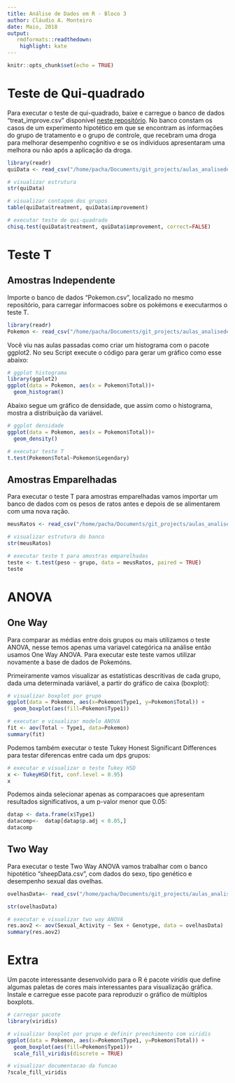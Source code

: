 ```yaml
---
title: Análise de Dados em R - Bloco 3
author: Cláudio A. Monteiro
date: Maio, 2018
output:
   rmdformats::readthedown:
    highlight: kate
---
```


```r
knitr::opts_chunk$set(echo = TRUE)
```

# Teste de Qui-quadrado

Para executar o teste de qui-quadrado, baixe e carregue o banco de dados "treat_improve.csv" disponível [neste repositório](https://github.com/claudioalvesmonteiro/aulas_analisededados/tree/master/aulas_particulares/dados). No banco constam os casos de um experimento hipotético em que se encontram as informações do grupo de tratamento e o grupo de controle, que recebram uma droga para melhorar desempenho cognitivo e se os indíviduos apresentaram uma melhora ou não após a aplicação da droga.

```r
library(readr)
quiData <- read_csv("/home/pacha/Documents/git_projects/aulas_analisededados/aulas_particulares/dados/treat_improve.csv")
```

```r
# visualizar estrutura
str(quiData)

# visualizar contagem dos grupos
table(quiData$treatment, quiData$improvement)
```
```r
# executar teste de qui-quadrado
chisq.test(quiData$treatment, quiData$improvement, correct=FALSE)
```

# Teste T 

## Amostras Independente

Importe o banco de dados "Pokemon.csv", localizado no mesmo repositório, para carregar informacoes sobre os pokémons e executarmos o teste T.

```r
library(readr)
Pokemon <- read_csv("/home/pacha/Documents/git_projects/aulas_analisededados/aulas_particulares/dados/Pokemon.csv")
```

Você viu nas aulas passadas como criar um histograma com o pacote ggplot2. No seu Script execute o código para gerar um gráfico como esse abaixo:

```r
# ggplot histograma
library(ggplot2)
ggplot(data = Pokemon, aes(x = Pokemon$Total))+
  geom_histogram()
```

Abaixo segue um gráfico de densidade, que assim como o histograma, mostra a distribuição da variável.

```r
# ggplot densidade
ggplot(data = Pokemon, aes(x = Pokemon$Total))+
  geom_density()
```

```r
# executar teste T
t.test(Pokemon$Total~Pokemon$Legendary)
```

## Amostras Emparelhadas

Para executar o teste T para amostras emparelhadas vamos importar um banco de dados com os pesos de ratos antes e depois de se alimentarem com uma nova ração.

```r
meusRatos <- read_csv("/home/pacha/Documents/git_projects/aulas_analisededados/aulas_particulares/dados/ratosData.csv")
```

```r
# visualizar estrutura do banco
str(meusRatos)
```

```r
# executar teste t para amostras emparelhadas
teste <- t.test(peso ~ grupo, data = meusRatos, paired = TRUE)
teste
```

# ANOVA

## One Way

Para comparar as médias entre dois grupos ou mais utilizamos o teste ANOVA, nesse temos apenas uma variavel categórica na análise então usamos One Way ANOVA. Para executar este teste vamos utilizar novamente a base de dados de Pokemóns.

Primeiramente vamos visualizar as estatísticas descritivas de cada grupo, dada uma determinada variável, a partir do gráfico de caixa (boxplot):

```r
# visualizar boxplot por grupo
ggplot(data = Pokemon, aes(x=Pokemon$Type1, y=Pokemon$Total)) +
  geom_boxplot(aes(fill=Pokemon$Type1))
```

```r
# executar e visualizar modelo ANOVA
fit <- aov(Total ~ Type1, data=Pokemon) 
summary(fit)
```

Podemos também executar o teste Tukey Honest Significant Differences para testar diferencas entre cada um dps grupos:

```r
# executar e visualizar o teste Tukey HSD
x <- TukeyHSD(fit, conf.level = 0.95)
x
```

Podemos ainda selecionar apenas as comparacoes que apresentam resultados significativos, a um p-valor menor que 0.05:

```r
datap <- data.frame(x$Type1)
datacomp<-  datap[datap$p.adj < 0.05,]
datacomp
```

## Two Way

Para executar o teste Two Way ANOVA vamos trabalhar com o banco hipotético "sheepData.csv", com dados do sexo, tipo genético e desempenho sexual das ovelhas.

```r
ovelhasData<- read_csv("/home/pacha/Documents/git_projects/aulas_analisededados/aulas_particulares/dados/sheepData.csv")
```

```r
str(ovelhasData)
```

```r
# executar e visualizar two way ANOVA
res.aov2 <- aov(Sexual_Activity ~ Sex + Genotype, data = ovelhasData)
summary(res.aov2)
```

# Extra

Um pacote interessante desenvolvido para o R é pacote *viridis* que define algumas paletas de cores mais interessantes para visualização gráfica. Instale e carregue esse pacote para reproduzir o gráfico de múltiplos boxplots.

```r
# carregar pacote
library(viridis)

# visualizar boxplot por grupo e definir preechimento com viridis
ggplot(data = Pokemon, aes(x=Pokemon$Type1, y=Pokemon$Total)) +
  geom_boxplot(aes(fill=Pokemon$Type1))+
  scale_fill_viridis(discrete = TRUE)

# visualizar documentacao da funcao
?scale_fill_viridis
```




